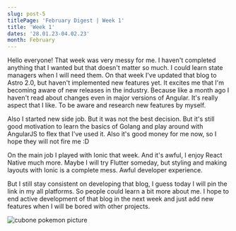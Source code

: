 ```yaml
---
slug: post-5
titlePage: 'February Digest | Week 1'
title: 'Week 1'
dates: '28.01.23-04.02.23'
month: February
---
```


<p class='mt-4'>
  Hello everyone! That week was very messy for me. I haven't completed anything that I wanted but
  that doesn't matter so much. I could learn state managers when I will need them. On that week I've
  updated that blog to Astro 2.0, but haven't implemented new features yet. It excites me that I'm
  becoming aware of new releases in the industry. Because like a month ago I haven't read about
  changes even in major versions of Angular. It's really aspect that I like. To be aware and
  research new features by myself.
</p>

<p class='mt-4'>
  Also I started new side job. But it was not the best decision. But it's still good motivation to
  learn the basics of Golang and play around with AngularJS to flex that I've used it. Also it's
  good money for me now, so I hope they will not fire me :D
</p>

<p class='mt-4'>
  On the main job I played with Ionic that week. And it's awful, I enjoy React Native much more.
  Maybe I will try Flutter someday, but styling and making layouts with Ionic is a complete mess.
  Awful developer experience.
</p>

<p class='mt-4'>
  But I still stay consistent on developing that blog, I guess today I will pin the link in my all
  platforms. So people could learn a bit more about me. I hope to end active development of that
  blog in the next week and just add new features when I will be bored with other projects.
</p>
<img
  src='https://external-content.duckduckgo.com/iu/?u=http%3A%2F%2Ftonsoffacts.com%2Fwp-content%2Fuploads%2F2019%2F12%2FCubone-1-1180x664.jpg&f=1&nofb=1&ipt=797f586e4f40ff7cf8a3f140f1ea4b03ba56f1faf93c12c8efa2813887a9b841&ipo=images'
  alt='cubone pokemon picture'
  class='mt-2'
/>
